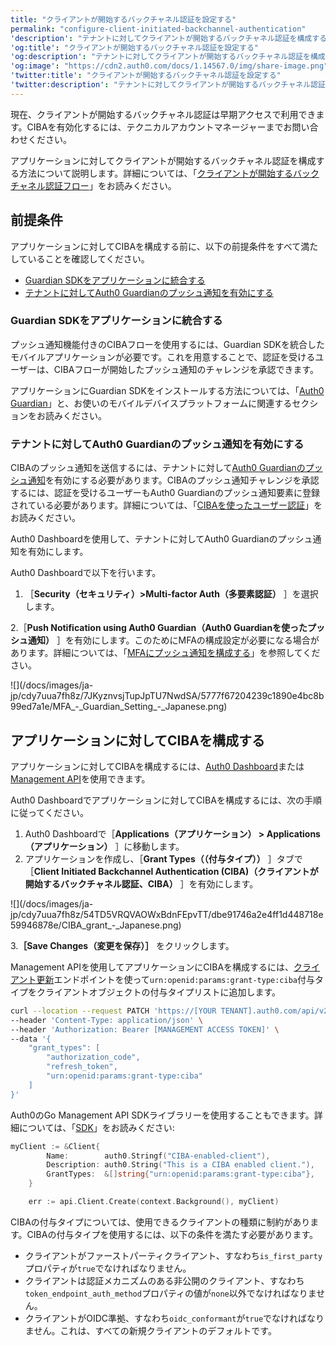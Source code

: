 ```yaml
---
title: "クライアントが開始するバックチャネル認証を設定する"
permalink: "configure-client-initiated-backchannel-authentication"
'description': "テナントに対してクライアントが開始するバックチャネル認証を構成する方法について説明します。"
'og:title': "クライアントが開始するバックチャネル認証を設定する"
'og:description': "テナントに対してクライアントが開始するバックチャネル認証を構成する方法について説明します。"
'og:image': "https://cdn2.auth0.com/docs/1.14567.0/img/share-image.png"
'twitter:title': "クライアントが開始するバックチャネル認証を設定する"
'twitter:description': "テナントに対してクライアントが開始するバックチャネル認証を構成する方法について説明します。"
---
```


<Callout icon="file-lines" color="#0EA5E9" iconType="regular">

現在、クライアントが開始するバックチャネル認証は早期アクセスで利用できます。CIBAを有効化するには、テクニカルアカウントマネージャーまでお問い合わせください。

</Callout>

アプリケーションに対してクライアントが開始するバックチャネル認証を構成する方法について説明します。詳細については、「[クライアントが開始するバックチャネル認証フロー](/docs/ja-jp/get-started/authentication-and-authorization-flow/client-initiated-backchannel-authentication-flow)」をお読みください。

## 前提条件

アプリケーションに対してCIBAを構成する前に、以下の前提条件をすべて満たしていることを確認してください。

* [Guardian SDKをアプリケーションに統合する](#integrate-guardian-sdk-into-your-application)
* [テナントに対してAuth0 Guardianのプッシュ通知を有効にする](#enable-auth0-guardian-push-notifications-for-your-tenant)

### Guardian SDKをアプリケーションに統合する

プッシュ通知機能付きのCIBAフローを使用するには、Guardian SDKを統合したモバイルアプリケーションが必要です。これを用意することで、認証を受けるユーザーは、CIBAフローが開始したプッシュ通知のチャレンジを承認できます。

アプリケーションにGuardian SDKをインストールする方法については、「[Auth0 Guardian](https://auth0.com/docs/secure/multi-factor-authentication/auth0-guardian#guardian-sdks)」と、お使いのモバイルデバイスプラットフォームに関連するセクションをお読みください。

### テナントに対してAuth0 Guardianのプッシュ通知を有効にする

CIBAのプッシュ通知を送信するには、テナントに対して[Auth0 Guardianのプッシュ通知](/docs/ja-jp/secure/multi-factor-authentication/auth0-guardian#enroll-in-push-notifications)を有効にする必要があります。CIBAのプッシュ通知チャレンジを承認するには、認証を受けるユーザーもAuth0 Guardianのプッシュ通知要素に登録されている必要があります。詳細については、「[CIBAを使ったユーザー認証](/docs/ja-jp/get-started/authentication-and-authorization-flow/client-initiated-backchannel-authentication-flow/user-authentication-with-ciba)」をお読みください。

<Tooltip data-tooltip-id="react-containers-DefinitionTooltip-0" href="/docs/ja-jp/glossary?term=auth0-dashboard" tip="Auth0 Dashboard: サービスを構成するためのAuth0の主製品。" cta="用語集の表示">Auth0 Dashboard</Tooltip>を使用して、テナントに対してAuth0 Guardianのプッシュ通知を有効にします。

Auth0 Dashboardで以下を行います。

1. ［**Security（セキュリティ）>Multi-factor Auth（多要素認証）** ］を選択します。

2.［**Push Notification using Auth0 Guardian（Auth0 Guardianを使ったプッシュ通知）** ］を有効にします。このために<Tooltip data-tooltip-id="react-containers-DefinitionTooltip-0" href="/docs/ja-jp/glossary?term=multifactor-authentication" tip="多要素認証（MFA）: ユーザー名とパスワードに加えて、SMS経由のコードなどの要素を使用するユーザー認証プロセス。" cta="用語集の表示">MFA</Tooltip>の構成設定が必要になる場合があります。詳細については、「[MFAにプッシュ通知を構成する](/docs/ja-jp/secure/multi-factor-authentication/multi-factor-authentication-factors/configure-push-notifications-for-mfa)」を参照してください。

<Frame>![](/docs/images/ja-jp/cdy7uua7fh8z/7JKyznvsjTupJpTU7NwdSA/5777f67204239c1890e4bc8b99ed7a1e/MFA_-_Guardian_Setting_-_Japanese.png)</Frame>

## アプリケーションに対してCIBAを構成する

アプリケーションに対してCIBAを構成するには、[Auth0 Dashboard](https://manage.auth0.com/)または[Management API](https://auth0.com/docs/api/management/v2)を使用できます。

<Tabs><Tab title="Auth0ダッシュボード">

Auth0 Dashboardでアプリケーションに対してCIBAを構成するには、次の手順に従ってください。

1. Auth0 Dashboardで［**Applications（アプリケーション） > Applications（アプリケーション）** ］に移動します。
2. アプリケーションを作成し、［**Grant Types（（付与タイプ））** ］タブで［**Client Initiated Backchannel Authentication (CIBA)（クライアントが開始するバックチャネル認証、CIBA）** ］を有効にします。

<Frame>![](/docs/images/ja-jp/cdy7uua7fh8z/54TD5VRQVAOWxBdnFEpvTT/dbe91746a2e4ff1d448718e59946878e/CIBA_grant_-_Japanese.png)</Frame>

3.**［Save Changes（変更を保存）］** をクリックします。

</Tab><Tab title="Management API">

Management APIを使用してアプリケーションにCIBAを構成するには、[クライアント更新](https://auth0.com/docs/api/management/v2/clients/patch-clients-by-id)エンドポイントを使って`urn:openid:params:grant-type:ciba`付与タイプをクライアントオブジェクトの付与タイプリストに追加します。

```bash lines
curl --location --request PATCH 'https://[YOUR TENANT].auth0.com/api/v2/clients/[CLIENT ID]' \
--header 'Content-Type: application/json' \
--header 'Authorization: Bearer [MANAGEMENT ACCESS TOKEN]' \
--data '{
    "grant_types": [
        "authorization_code",
        "refresh_token",
        "urn:openid:params:grant-type:ciba"
    ]
}'
```

Auth0のGo Management API SDKライブラリーを使用することもできます。詳細については、「[SDK](/docs/ja-jp/libraries)」をお読みください:

```go lines
myClient := &Client{
		Name:        auth0.Stringf("CIBA-enabled-client"),
		Description: auth0.String("This is a CIBA enabled client."),
		GrantTypes:  &[]string{"urn:openid:params:grant-type:ciba"},
	}

	err := api.Client.Create(context.Background(), myClient)
```

CIBAの付与タイプについては、使用できるクライアントの種類に制約があります。CIBAの付与タイプを使用するには、以下の条件を満たす必要があります。

* クライアントがファーストパーティクライアント、すなわち`is_first_party`プロパティが`true`でなければなりません。
* クライアントは認証メカニズムのある非公開のクライアント、すなわち`token_endpoint_auth_method`プロパティの値が`none`以外でなければなりません。
* クライアントがOIDC準拠、すなわち`oidc_conformant`が`true`でなければなりません。これは、すべての新規クライアントのデフォルトです。

</Tab></Tabs>


